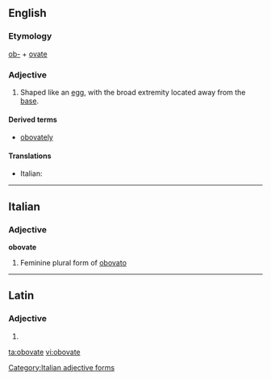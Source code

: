 ==English==

===Etymology===
[[ob-]] + [[ovate]]

===Adjective===
{{en-adj}}

# {{botany|mycology}} Shaped like an [[egg]], with the broad extremity located away from the [[base]].

====Derived terms====
* [[obovately]]

====Translations====
{{trans-top}}
* Italian: {{t-|it|obovato}}
{{trans-mid}}
{{trans-bottom}}

----

==Italian==

===Adjective===
'''obovate''' {{f}}

# Feminine plural form of [[obovato]]

[[Category:Italian adjective forms]]

----

==Latin==

===Adjective===
{{la-adj-form|obovāte}}

# {{inflection of|obovatus|obovātus|voc|m|s|lang=la}}

[[ta:obovate]]
[[vi:obovate]]
